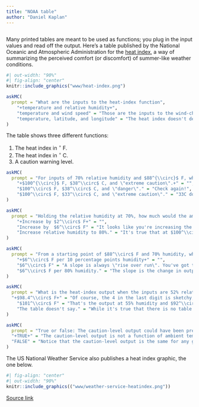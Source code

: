 ```yaml
---
title: "NOAA table"
author: "Daniel Kaplan"
---
```


```r

```

Many printed tables are meant to be used as functions; you plug in  the input values and read off the output. Here's a table  published by the National Oceanic and  Atmospheric Administration for  the [heat index](https://en.wikipedia.org/wiki/Heat_index
), a way of summarizing the perceived comfort (or discomfort) of summer-like weather conditions.

```r
#| out-width: "90%"
#| fig-align: "center"
knitr::include_graphics("www/heat-index.png")
```


```r
askMC(
  prompt = "What are the inputs to the heat-index function",
    "+temperature and relative humidity+",
    "temperature and wind speed" = "Those are the inputs to the wind-chill function, not the heat index.",
    "temperature, latitude, and longitude" = "The heat index doesn't depend on location."
)
```

The table  shows three different functions:

1. The heat index in $^\circ$ F.
2. The heat index in $^\circ$ C.
3. A caution warning level.

```r
askMC(
  prompt = "For inputs of 70% relative humidity and $88^{\\circ}$ F, what are the outputs of the three functions?",
    "+$100^{\\circ}$ F, $38^\\circ$ C, and \"extreme caution\".+" = "",
    "$100^\\circ$ F, $38^\\circ$ C, and \"danger\"." = "Check again!",
    "$100^\\circ$ F, $33^\\circ$ C, and \"extreme caution\"." = "33C does is not the same temperature as 100F."
)
```


```r
askMC(
  prompt = "Holding the relative humidity at 70%, how much would the ambient temperature have to increase (from $88^\\circ$ F) to change the caution-level output to \"dangerous\"?",
    "+Increase by $2^\\circ$ F+" = "",
    "Increase by  $6^\\circ$ F" = "It looks like you're increasing the humidity to the point where the heat index is $106^circ$ F. But we  asked you how much the temperature *input* has to change, not the heat-index output.",
    "Increase relative humidity to 80%." = "It's true that at $100^\\circ$ F and 80% humidity, the caution-index is \"dangerous\". But the problem specified holding humidity constant."
)
```


```r
askMC(
  prompt = "From a starting point of $88^\\circ$ F and 70% humidity, what is the slope of the increase in heat index when moving to 80% humidity.",
    "+$6^\\circ$ F per 10 percentage points humidity+" = "",
    "$6^\\circ$ F" = "A slope is always \"rise over run\". You've got the rise right, but what about the run?",
    "$6^\\circ$ F per 80% humidity." = "The slope is the change in output divided by the change in input, i.e. \"rise over run\". 80% is the humidity at the endpoint, but the run is the change in humidity from the starting point to the endpoint."
)
```

```r
askMC(
  prompt = "What is the heat-index output when the inputs are 52% relative humidity and $91^\\circ$ F? Choose the best answer.",
  "+$98.4^\\circ$ F+" = "Of course, the 4 in the last digit is sketchy, but it's reasonable to calculate the interpolated output by averaging over neighboring outputs.",
    "$101^\\circ$ F" = "That's the output at 55% humidity and $92^\\circ$ F.",
    "The table doesn't say." = "While it's true that there is no table entry specifically for 52% and $91^\\circ$ F, you can make a very reasonable guess by  *interpolation*, that is, reading between the rows and columns."
)
```

```r
askMC(
  prompt = "True or false: The caution-level output could have been presented as a function of just one input, rather than needing both temperature and humidity.",
  "+TRUE+" = "The caution-level output is not a function of ambient temperature alone or of humidity alone. But if you know the heat-index, you know that caution level exactly.",
  "FALSE" = "Notice that the caution-level output is the same for any given level of the heat index, regardless of the ambient temperature or humidity separately."
)
```


The US National Weather Service also publishes a heat index graphic, the one below.

```r
#| fig-align: "center"
#| out-width: "90%"
knitr::include_graphics(("www/weather-service-heatindex.png"))
```

[Source link](https://www.weather.gov/images/oun/wxsafety/summerwx/heatindex.gif)
